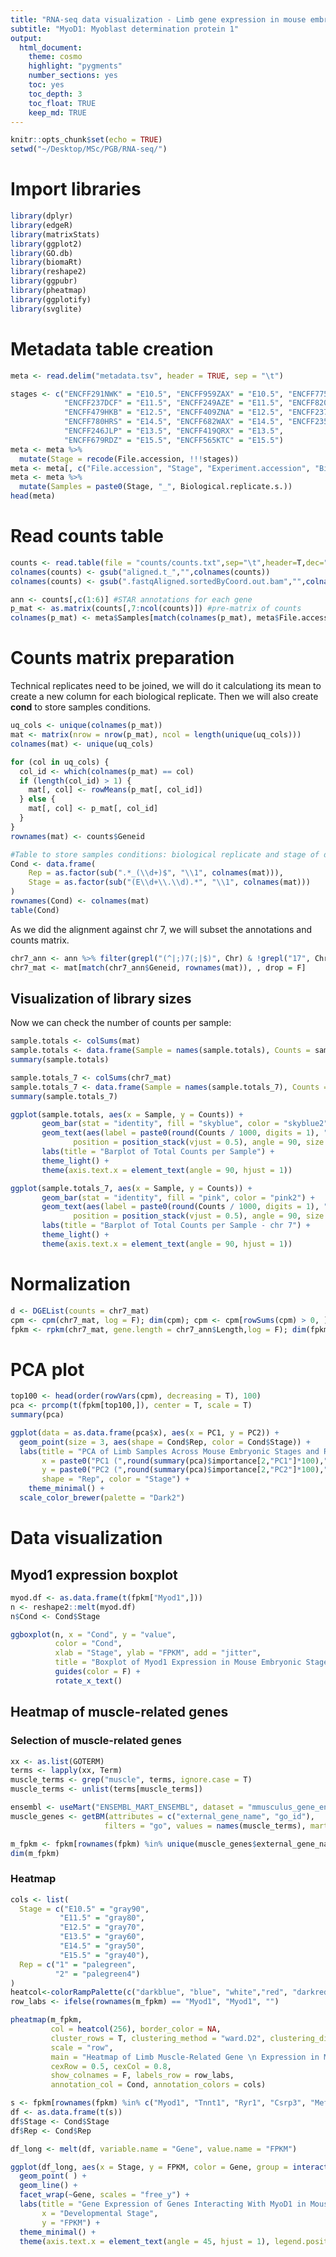 ```yaml
---
title: "RNA-seq data visualization - Limb gene expression in mouse embryonic stages"
subtitle: "MyoD1: Myoblast determination protein 1"
output: 
  html_document: 
    theme: cosmo
    highlight: "pygments"
    number_sections: yes
    toc: yes
    toc_depth: 3
    toc_float: TRUE
    keep_md: TRUE
---
```


```r
knitr::opts_chunk$set(echo = TRUE)
setwd("~/Desktop/MSc/PGB/RNA-seq/")
```

# Import libraries

```r
library(dplyr)
library(edgeR)
library(matrixStats)
library(ggplot2)
library(GO.db)
library(biomaRt)
library(reshape2)
library(ggpubr)
library(pheatmap)
library(ggplotify)
library(svglite)
```

# Metadata table creation

```r
meta <- read.delim("metadata.tsv", header = TRUE, sep = "\t")

stages <- c("ENCFF291NWK" = "E10.5", "ENCFF959ZAX" = "E10.5", "ENCFF775HDI" = "E10.5", "ENCFF678XFK" = "E10.5",
            "ENCFF237DCF" = "E11.5", "ENCFF249AZE" = "E11.5", "ENCFF820NAK" = "E11.5", "ENCFF654OBR" = "E11.5",
            "ENCFF479HKB" = "E12.5", "ENCFF409ZNA" = "E12.5", "ENCFF237SXT" = "E12.5", "ENCFF262CIY" = "E12.5",
            "ENCFF780HRS" = "E14.5", "ENCFF682WAX" = "E14.5", "ENCFF235PJS" = "E14.5", "ENCFF184ELK" = "E14.5",
            "ENCFF246JLP" = "E13.5", "ENCFF419QRX" = "E13.5",
            "ENCFF679RDZ" = "E15.5", "ENCFF565KTC" = "E15.5")
meta <- meta %>%
  mutate(Stage = recode(File.accession, !!!stages))
meta <- meta[, c("File.accession", "Stage", "Experiment.accession", "Biological.replicate.s.", "Technical.replicate.s.")]
meta <- meta %>%
  mutate(Samples = paste0(Stage, "_", Biological.replicate.s.))
head(meta)
```

# Read counts table

```r
counts <- read.table(file = "counts/counts.txt",sep="\t",header=T,dec=".", stringsAsFactors = F)
colnames(counts) <- gsub("aligned.t_","",colnames(counts))
colnames(counts) <- gsub(".fastqAligned.sortedByCoord.out.bam","",colnames(counts))

ann <- counts[,c(1:6)] #STAR annotations for each gene
p_mat <- as.matrix(counts[,7:ncol(counts)]) #pre-matrix of counts
colnames(p_mat) <- meta$Samples[match(colnames(p_mat), meta$File.accession)]
```

# Counts matrix preparation
Technical replicates need to be joined, we will do it calculationg its mean to create a new column for each biological replicate. Then we will also create **cond** to store samples conditions.

```r
uq_cols <- unique(colnames(p_mat))
mat <- matrix(nrow = nrow(p_mat), ncol = length(unique(uq_cols)))
colnames(mat) <- unique(uq_cols) 

for (col in uq_cols) {
  col_id <- which(colnames(p_mat) == col) 
  if (length(col_id) > 1) {
    mat[, col] <- rowMeans(p_mat[, col_id])
  } else {
    mat[, col] <- p_mat[, col_id] 
  }
}
rownames(mat) <- counts$Geneid

#Table to store samples conditions: biological replicate and stage of development
Cond <- data.frame(
    Rep = as.factor(sub(".*_(\\d+)$", "\\1", colnames(mat))),   
    Stage = as.factor(sub("(E\\d+\\.\\d).*", "\\1", colnames(mat))) 
)
rownames(Cond) <- colnames(mat)
table(Cond)
```

As we did the alignment against chr 7, we will subset the annotations and counts matrix.

```r
chr7_ann <- ann %>% filter(grepl("(^|;)7(;|$)", Chr) & !grepl("17", Chr))
chr7_mat <- mat[match(chr7_ann$Geneid, rownames(mat)), , drop = F]
```

## Visualization of library sizes
Now we can check the number of counts per sample:

```r
sample.totals <- colSums(mat)
sample.totals <- data.frame(Sample = names(sample.totals), Counts = sample.totals)
summary(sample.totals)

sample.totals_7 <- colSums(chr7_mat)
sample.totals_7 <- data.frame(Sample = names(sample.totals_7), Counts = sample.totals_7)
summary(sample.totals_7)

ggplot(sample.totals, aes(x = Sample, y = Counts)) +
       geom_bar(stat = "identity", fill = "skyblue", color = "skyblue2") +
       geom_text(aes(label = paste0(round(Counts / 1000, digits = 1), "K")), 
              position = position_stack(vjust = 0.5), angle = 90, size = 3) +
       labs(title = "Barplot of Total Counts per Sample") +
       theme_light() +
       theme(axis.text.x = element_text(angle = 90, hjust = 1)) 

ggplot(sample.totals_7, aes(x = Sample, y = Counts)) +
       geom_bar(stat = "identity", fill = "pink", color = "pink2") +
       geom_text(aes(label = paste0(round(Counts / 1000, digits = 1), "K")), 
              position = position_stack(vjust = 0.5), angle = 90, size = 3) +
       labs(title = "Barplot of Total Counts per Sample - chr 7") +
       theme_light() +
       theme(axis.text.x = element_text(angle = 90, hjust = 1)) 
```

# Normalization

```r
d <- DGEList(counts = chr7_mat)
cpm <- cpm(chr7_mat, log = F); dim(cpm); cpm <- cpm[rowSums(cpm) > 0, ]; dim(cpm)
fpkm <- rpkm(chr7_mat, gene.length = chr7_ann$Length,log = F); dim(fpkm); fpkm <- fpkm[rowSums(fpkm) > 0, ]; dim(fpkm)
```

# PCA plot 

```r
top100 <- head(order(rowVars(cpm), decreasing = T), 100)
pca <- prcomp(t(fpkm[top100,]), center = T, scale = T)
summary(pca)

ggplot(data = as.data.frame(pca$x), aes(x = PC1, y = PC2)) +
  geom_point(size = 3, aes(shape = Cond$Rep, color = Cond$Stage)) + 
  labs(title = "PCA of Limb Samples Across Mouse Embryonic Stages and Replicates", 
       x = paste0("PC1 (",round(summary(pca)$importance[2,"PC1"]*100),"%)"), 
       y = paste0("PC2 (",round(summary(pca)$importance[2,"PC2"]*100),"%)"), 
       shape = "Rep", color = "Stage") + 
    theme_minimal() +
  scale_color_brewer(palette = "Dark2")
```

# Data visualization
## Myod1 expression boxplot

```r
myod.df <- as.data.frame(t(fpkm["Myod1",]))
n <- reshape2::melt(myod.df)
n$Cond <- Cond$Stage

ggboxplot(n, x = "Cond", y = "value",
          color = "Cond",
          xlab = "Stage", ylab = "FPKM", add = "jitter", 
          title = "Boxplot of Myod1 Expression in Mouse Embryonic Stages") +
          guides(color = F) +
          rotate_x_text()
```

## Heatmap of muscle-related genes
### Selection of muscle-related genes

```r
xx <- as.list(GOTERM)
terms <- lapply(xx, Term)
muscle_terms <- grep("muscle", terms, ignore.case = T)
muscle_terms <- unlist(terms[muscle_terms])

ensembl <- useMart("ENSEMBL_MART_ENSEMBL", dataset = "mmusculus_gene_ensembl")
muscle_genes <- getBM(attributes = c("external_gene_name", "go_id"),
                     filters = "go", values = names(muscle_terms), mart = ensembl)

m_fpkm <- fpkm[rownames(fpkm) %in% unique(muscle_genes$external_gene_name), ]
dim(m_fpkm)
```

### Heatmap

```r
cols <- list(
  Stage = c("E10.5" = "gray90",
           "E11.5" = "gray80",
           "E12.5" = "gray70",
           "E13.5" = "gray60",
           "E14.5" = "gray50",
           "E15.5" = "gray40"),
  Rep = c("1" = "palegreen",
          "2" = "palegreen4")
)
heatcol<-colorRampPalette(c("darkblue", "blue", "white","red", "darkred"), space = "rgb")
row_labs <- ifelse(rownames(m_fpkm) == "Myod1", "Myod1", "")

pheatmap(m_fpkm, 
         col = heatcol(256), border_color = NA,
         cluster_rows = T, clustering_method = "ward.D2", clustering_distance_cols = "euclidean", 
         scale = "row", 
         main = "Heatmap of Limb Muscle-Related Gene \n Expression in Mouse Embryonic Stages", 
         cexRow = 0.5, cexCol = 0.8, 
         show_colnames = F, labels_row = row_labs,
         annotation_col = Cond, annotation_colors = cols)
```

```r
s <- fpkm[rownames(fpkm) %in% c("Myod1", "Tnnt1", "Ryr1", "Csrp3", "Mef2a", "Atp2a1", "Mylpf", "Tnni2", "Tnnt3"), ]
df <- as.data.frame(t(s))
df$Stage <- Cond$Stage  
df$Rep <- Cond$Rep  

df_long <- melt(df, variable.name = "Gene", value.name = "FPKM")

ggplot(df_long, aes(x = Stage, y = FPKM, color = Gene, group = interaction(Gene, Rep))) +
  geom_point( ) +  
  geom_line() +  
  facet_wrap(~Gene, scales = "free_y") +  
  labs(title = "Gene Expression of Genes Interacting With MyoD1 in Mouse Embryonic Stages", 
       x = "Developmental Stage", 
       y = "FPKM") +
  theme_minimal() +
  theme(axis.text.x = element_text(angle = 45, hjust = 1), legend.position = "none")  # Rotate x-axis labels
```
